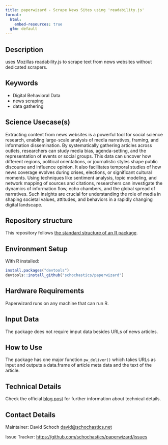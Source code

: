 ```yaml
---
title: paperwizard - Scrape News Sites using 'readability.js'
format:
  html:
    embed-resources: true
  gfm: default
---
```


## Description

<!-- - Provide a brief and clear description of the method, its purpose, and what it aims to achieve. Add a link to a related paper from social science domain and show how your method can be applied to solve that research question.   -->

uses Mozillas readability.js to scrape text from news websites without dedicated scrapers.

## Keywords

<!-- EDITME -->

* Digital Behavioral Data 
* news scraping
* data gathering

## Science Usecase(s)

Extracting content from news websites is a powerful tool for social science research, enabling large-scale analysis of media narratives, framing, and information dissemination. By systematically gathering articles across outlets, researchers can study media bias, agenda-setting, and the representation of events or social groups. This data can uncover how different regions, political orientations, or journalistic styles shape public discourse and influence opinion. It also facilitates temporal studies of how news coverage evolves during crises, elections, or significant cultural moments. Using techniques like sentiment analysis, topic modeling, and network mapping of sources and citations, researchers can investigate the dynamics of information flow, echo chambers, and the global spread of narratives. Such insights are crucial for understanding the role of media in shaping societal values, attitudes, and behaviors in a rapidly changing digital landscape.

## Repository structure

This repository follows [the standard structure of an R package](https://cran.r-project.org/doc/FAQ/R-exts.html#Package-structure).

## Environment Setup

With R installed:

```r
install.packages("devtools")
devtools::install_github("schochastics/paperwizard")
```

## Hardware Requirements

Paperwizard runs on any machine that can run R.

## Input Data 

<!-- - The input data has to be a Digital Behavioral Data (DBD) Dataset -->
<!-- - You can provide link to a public DBD dataset. GESIS DBD datasets (https://www.gesis.org/en/institute/digital-behavioral-data) -->

<!-- This is an example -->

The package does not require imput data besides URLs of news articles.

## How to Use

The package has one major function `pw_deliver()` which takes URLs as input and outputs a data.frame of article meta data and the text of the article.

## Technical Details

Check the official [blog post](https://blog.schochastics.net/posts/2025-02-12_paperwizard-scrape-news-articles/) for further information about technical details.

## Contact Details

Maintainer: David Schoch <david@schochastics.net>

Issue Tracker: [https://github.com/schochastics/paperwizard/issues](https://github.com/schochastics/paperwizard/issues)

<!-- ## Publication -->
<!-- - Include information on publications or articles related to the method, if applicable. -->

<!-- ## Acknowledgements -->
<!-- - Acknowledgements if any -->

<!-- ## Disclaimer -->
<!-- - Add any disclaimers, legal notices, or usage restrictions for the method, if necessary. -->
